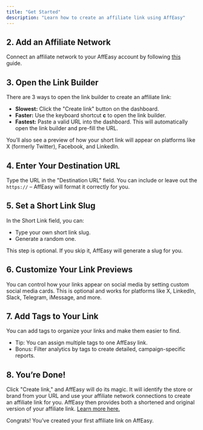 ```yaml
---
title: "Get Started"
description: "Learn how to create an affiliate link using AffEasy"
---
```



<Prerequisites />

## 2. Add an Affiliate Network

Connect an affiliate network to your AffEasy account by following [this](/guickstart/connect-affiliate-network) guide.

## 3. Open the Link Builder

There are 3 ways to open the link builder to create an affiliate link:

- **Slowest:** Click the "Create link" button on the dashboard.
- **Faster:** Use the keyboard shortcut **c** to open the link builder.
- **Fastest:** Paste a valid URL into the dashboard. This will automatically open the link builder and pre-fill the URL.

You’ll also see a preview of how your short link will appear on platforms like X (formerly Twitter), Facebook, and LinkedIn.

## 4. Enter Your Destination URL

Type the URL in the "Destination URL" field. You can include or leave out the `https://` – AffEasy will format it correctly for you.

## 5. Set a Short Link Slug

In the Short Link field, you can:

- Type your own short link slug.
- Generate a random one.

This step is optional. If you skip it, AffEasy will generate a slug for you.

## 6. Customize Your Link Previews

You can control how your links appear on social media by setting custom social media cards. This is optional and works for platforms like X, LinkedIn, Slack, Telegram, iMessage, and more.

## 7. Add Tags to Your Link

You can add tags to organize your links and make them easier to find.

- Tip: You can assign multiple tags to one AffEasy link.
- Bonus: Filter analytics by tags to create detailed, campaign-specific reports.

## 8. You’re Done!

Click "Create link," and AffEasy will do its magic. It will identify the store or brand from your URL and use your affiliate network connections to create an affiliate link for you. AffEasy then provides both a shortened and original version of your affiliate link. [Learn more here.](/how-it-works)

Congrats! You’ve created your first affiliate link on AffEasy.
